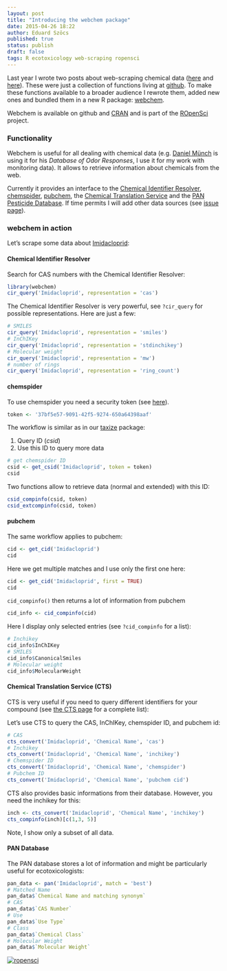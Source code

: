 ```yaml
---
layout: post
title: "Introducing the webchem package"
date: 2015-04-26 18:22
author: Eduard Szöcs
published: true
status: publish
draft: false
tags: R ecotoxicology web-scraping ropensci
---
```



Last year I wrote two posts about web-scraping chemical data ([here](http://edild.github.io/blog/2014/07/09/chem-scrape/) and [here](http://edild.github.io/blog/2014/11/08/etox-webscr/)).
These were just a collection of functions living at [github](https://github.com/EDiLD/esmisc).
To make these functions available to a broader audience I rewrote them, added new ones and bundled them in a new R package: [webchem](https://github.com/ropensci/webchem).

Webchem is available on github and [CRAN](http://cran.r-project.org/web/packages/webchem/index.html) and is part of the [ROpenSci](https://ropensci.org/) project.


### Functionality
Webchem is useful for all dealing with chemical data (e.g. [Daniel Münch](http://www.muench.bio/) is using it for his *Database of Odor Responses*, I use it for my work with monitoring data).
It allows to retrieve information about chemicals from the web.

Currently it provides an interface to the [Chemical Identifier Resolver](http://cactus.nci.nih.gov/chemical/structure), [chemspider](www.chemspider.com), [pubchem](https://pubchem.ncbi.nlm.nih.gov/), the [Chemical Translation Service](http://cts.fiehnlab.ucdavis.edu/) and the [PAN Pesticide Database](http://www.pesticideinfo.org/).
If time permits I will add other data sources (see [issue page](https://github.com/ropensci/webchem/issues)).


### webchem in action
Let's scrape some data about [Imidacloprid](http://en.wikipedia.org/wiki/Imidacloprid):


#### Chemical Identifier Resolver
Search for CAS numbers with the Chemical Identifier Resolver:
```r
library(webchem)
cir_query('Imidacloprid', representation = 'cas')
```

The  Chemical Identifier Resolver is very powerful, see `?cir_query` for possible representations.
Here are just a few:

```r
# SMILES
cir_query('Imidacloprid', representation = 'smiles')
# InChIKey
cir_query('Imidacloprid', representation = 'stdinchikey')
# Molecular weight
cir_query('Imidacloprid', representation = 'mw')
# number of rings
cir_query('Imidacloprid', representation = 'ring_count')
```


#### chemspider
To use chemspider you need a security token (see [here](http://www.chemspider.com/AboutServices.aspx)).
```r
token <- '37bf5e57-9091-42f5-9274-650a64398aaf'
```

The workflow is similar as in our [taxize](https://github.com/ropensci/taxize) package:

1. Query ID (*csid*)
2. Use this ID to query more data

```r
# get chemspider ID
csid <- get_csid('Imidacloprid', token = token)
csid
```

Two functions allow to retrieve data (normal and extended) with this ID: 

```r
csid_compinfo(csid, token)
csid_extcompinfo(csid, token)
```


#### pubchem
The same workflow applies to pubchem:

```r
cid <- get_cid('Imidacloprid')
cid
```

Here we get multiple matches and I use only the first one here:
```r
cid <- get_cid('Imidacloprid', first = TRUE)
cid
```

`cid_compinfo()` then returns a lot of information from pubchem
```r
cid_info <- cid_compinfo(cid)
```

Here I display only selected entries (see `?cid_compinfo` for a list):

```r
# Inchikey
cid_info$InChIKey
# SMILES
cid_info$CanonicalSmiles
# Molecular weight
cid_info$MolecularWeight
```


#### Chemical Translation Service (CTS)

CTS is very useful if you need to query different identifiers for your compound (see [the CTS page](http://cts.fiehnlab.ucdavis.edu/conversion/index) for a complete list):

Let's use CTS to query the CAS, InChIKey, chemspider ID, and pubchem id:

```r
# CAS
cts_convert('Imidacloprid', 'Chemical Name', 'cas')
# Inchikey
cts_convert('Imidacloprid', 'Chemical Name', 'inchikey')
# Chemspider ID
cts_convert('Imidacloprid', 'Chemical Name', 'chemspider')
# Pubchem ID
cts_convert('Imidacloprid', 'Chemical Name', 'pubchem cid')
```

CTS also provides basic informations from their database. However, you need the inchikey for this:

```r
inch <- cts_convert('Imidacloprid', 'Chemical Name', 'inchikey')
cts_compinfo(inch)[c(1,3, 5)]
```
Note, I show only a subset of all data.


#### PAN Database
The PAN database stores a lot of information and might be particularly useful for ecotoxicologists:

```r
pan_data <- pan('Imidacloprid', match = 'best')
# Matched Name
pan_data$`Chemical Name and matching synonym`
# CAS
pan_data$`CAS Number`
# Use
pan_data$`Use Type`
# Class
pan_data$`Chemical Class`
# Molecular Weight
pan_data$`Molecular Weight`
```



[![ropensci](http://ropensci.org/public_images/github_footer.png)](http://ropensci.org)
